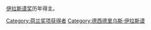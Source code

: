 [[伊拉斯谟奖|伊拉斯谟奖]]历年得主。

[[Category:荷兰奖项获得者|Category:荷兰奖项获得者]]
[[Category:德西德里乌斯·伊拉斯谟|Category:德西德里乌斯·伊拉斯谟]]